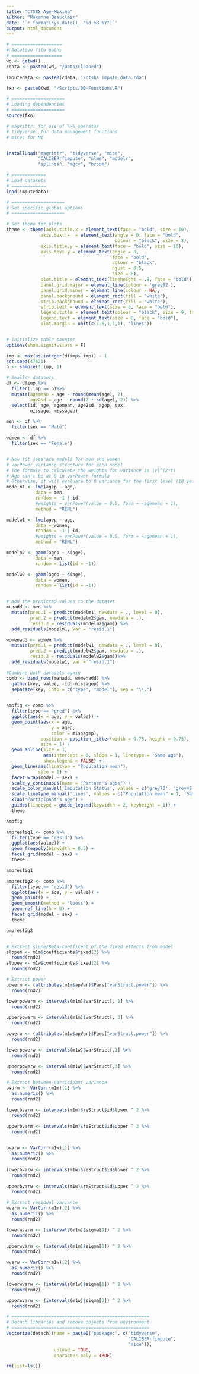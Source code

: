 ```yaml
---
title: "CTSBS Age-Mixing"
author: "Roxanne Beauclair"
date: '`r format(sys.date(), "%d %B %Y")`'
output: html_document
---
```


```r
# ===================
# Relative file paths
# ===================
wd <- getwd()
cdata <- paste0(wd, "/Data/Cleaned")

imputedata <- paste0(cdata, "/ctsbs_impute_data.rda")

fxn <- paste0(wd, "/Scripts/00-Functions.R")

# ====================
# Loading dependencies
# ====================
source(fxn)

# magrittr: for use of %>% operator
# tidyverse: for data management functions
# mice: for MI


InstallLoad("magrittr", "tidyverse", "mice",
            "CALIBERrfimpute", "nlme", "modelr",
            "splines", "mgcv", "broom")

# =============
# Load datasets
# =============
load(imputedata)

# ====================
# Set specific global options
# ====================

# Set theme for plots
theme <- theme(axis.title.x = element_text(face = "bold", size = 10),
             axis.text.x  = element_text(angle = 0, face = "bold",
                                         colour = "black", size = 8),
             axis.title.y = element_text(face = "bold", size = 10),
             axis.text.y = element_text(angle = 0, 
                                        face = "bold", 
                                        colour = "black", 
                                        hjust = 0.5,
                                        size = 8),
             plot.title = element_text(lineheight = .8, face = "bold"),
             panel.grid.major = element_line(colour = 'grey82'),
             panel.grid.minor = element_line(colour = NA),
             panel.background = element_rect(fill = 'white'),
             strip.background = element_rect(fill = 'white'),
             strip.text = element_text(size = 8, face = "bold"),
             legend.title = element_text(colour = "black", size = 9, face = "bold"),
             legend.text = element_text(size = 8, face = "bold"),
             plot.margin = unit(c(1.5,1,1,1), "lines"))


# Initialize table counter
options(show.signif.stars = F)
```


```r

imp <- max(as.integer(dfimp$.imp)) - 1
set.seed(47621)
n <- sample(1:imp, 1)

# Smaller datasets
df <- dfimp %>%
  filter(.imp == n)%>%
  mutate(agemean = age - round(mean(age), 2),
         age2sd = age - round(2 * sd(age), 2)) %>%
  select(id, age, agemean, age2sd, agep, sex,
         missage, missagep) 

men <- df %>%
  filter(sex == "Male")

women <- df %>%
  filter(sex == "Female")


# Now fit separate models for men and women
# varPower variance structure for each model
# The formula to calculate the weights for variance is |v|^(2*t)
# Age can't be at 0 in varPower formula
# Otherwise, it will evaluate to 0 variance for the first level (18 year olds)
modelm1 <- lme(agep ~ age, 
           data = men, 
           random = ~1 | id,  
           #weights = varPower(value = 0.5, form = ~agemean + 1),
           method = "REML")

modelw1 <- lme(agep ~ age, 
           data = women, 
           random = ~1 | id,  
           #weights = varPower(value = 0.5, form = ~agemean + 1),
           method = "REML")

modelm2 <- gamm(agep ~ s(age), 
           data = men, 
           random = list(id = ~1))

modelw2 <- gamm(agep ~ s(age), 
           data = women, 
           random = list(id = ~1))


# Add the predicted values to the dataset
menadd <- men %>%
  mutate(pred.1 = predict(modelm1, newdata = ., level = 0),
         pred.2 = predict(modelm2$gam, newdata = .),
         resid.2 = residuals(modelm2$gam)) %>%
  add_residuals(modelm1, var = "resid.1")

womenadd <- women %>%
  mutate(pred.1 = predict(modelw1, newdata = ., level = 0),
         pred.2 = predict(modelw2$gam, newdata = .),
         resid.2 = residuals(modelw2$gam))%>%
  add_residuals(modelw1, var = "resid.1") 

#Combine both datasets again
comb <- bind_rows(menadd, womenadd) %>%
  gather(key, value, -id:-missagep) %>%
  separate(key, into = c("type", "model"), sep = "\\.")
  

```

```r

ampfig <- comb %>%
  filter(type == "pred") %>%
  ggplot(aes(x = age, y = value)) +
  geom_point(aes(x = age, 
                 y = agep, 
                 color = missagep), 
             position = position_jitter(width = 0.75, height = 0.75),
             size = 1) +
  geom_abline(size = 1, 
              aes(intercept = 0, slope = 1, linetype = "Same age"), 
              show.legend = FALSE) +
  geom_line(aes(linetype = "Population mean"), 
            size = 1) +
  facet_wrap(model ~ sex) + 
  scale_y_continuous(name = "Partner's ages") +
  scale_color_manual('Imputation Status', values = c('grey70', 'grey42')) +
  scale_linetype_manual('Lines', values = c("Population mean" = 1, 'Same age' = 2)) +
  xlab("Participant's age") +
  guides(linetype = guide_legend(keywidth = 2, keyheight = 1)) +
  theme

ampfig

```

```r
ampresfig1 <- comb %>%
  filter(type == "resid") %>%
  ggplot(aes(value)) +
  geom_freqpoly(binwidth = 0.5) +
  facet_grid(model ~ sex) +
  theme

ampresfig1

ampresfig2 <- comb %>%
  filter(type == "resid") %>%
  ggplot(aes(x = age, y = value)) +
  geom_point() +
  geom_smooth(method = "loess") +
  geom_ref_line(h = 0) +
  facet_grid(model ~ sex) + 
  theme

ampresfig2



```


```r

# Extract slope/Beta-coefficent of the fixed effects from model
slopem <- m1m$coefficients$fixed[2] %>%
  round(rnd2)
slopew <- m1w$coefficients$fixed[2] %>%
  round(rnd2)

# Extract power
powerm <- (attributes(m1m$apVar)$Pars["varStruct.power"]) %>%
  round(rnd2)

lowerpowerm <- intervals(m1m)$varStruct[, 1] %>%
  round(rnd2)

upperpowerm <- intervals(m1m)$varStruct[, 3] %>%
  round(rnd2)

powerw <- (attributes(m1w$apVar)$Pars["varStruct.power"]) %>%
  round(rnd2)

lowerpowerw <- intervals(m1w)$varStruct[,1] %>%
  round(rnd2)

upperpowerw <- intervals(m1w)$varStruct[,3] %>%
  round(rnd2)

# Extract between-participant variance
bvarm <- VarCorr(m1m)[1] %>%
  as.numeric() %>%
  round(rnd2)

lowerbvarm <- intervals(m1m)$reStruct$id$lower ^ 2 %>%
  round(rnd2)

upperbvarm <- intervals(m1m)$reStruct$id$upper ^ 2 %>%
  round(rnd2)
  

bvarw <- VarCorr(m1w)[1] %>%
  as.numeric() %>%
  round(rnd2)

lowerbvarw <- intervals(m1w)$reStruct$id$lower ^ 2 %>%
  round(rnd2)
  
upperbvarw <- intervals(m1w)$reStruct$id$upper ^ 2 %>%
  round(rnd2)

# Extract residual variance
wvarm <- VarCorr(m1m)[2] %>%
  as.numeric() %>%
  round(rnd2)

lowerwvarm <- (intervals(m1m)$sigma[1]) ^ 2 %>%
  round(rnd2)

upperwvarm <- (intervals(m1m)$sigma[3]) ^ 2 %>%
  round(rnd2)

wvarw <- VarCorr(m1w)[2] %>%
  as.numeric() %>%
  round(rnd2)

lowerwvarw <- (intervals(m1w)$sigma[1]) ^ 2 %>%
  round(rnd2)

upperwvarw <- (intervals(m1w)$sigma[3]) ^ 2 %>%
  round(rnd2)

```

```r
# ====================================================
# Detach libraries and remove objects from environment
# ====================================================
Vectorize(detach)(name = paste0("package:", c("tidyverse",
                                              "CALIBERrfimpute",
                                              "mice")), 
                  unload = TRUE, 
                  character.only = TRUE)

rm(list=ls())

```

